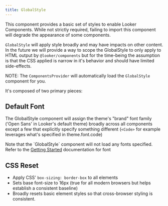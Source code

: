 ```yaml
---
title: GlobalStyle
---
```



This component provides a basic set of styles to enable Looker Components. While not strictly required, failing to import this component will degrade the appearance of some components.

`GlobalStyle` will apply style broadly and may have impacts on other content. In the future we will provide a way to scope the GlobalStyle to only apply to HTML output by `@looker/components` but for the time-being the assumption is that the CSS applied is narrow in it's behavior and should have limited side-effects.

NOTE: The `ComponentsProvider` will automatically load the `GlobalStyle` component for you.

It's composed of two primary pieces:

## Default Font

The GlobalStyle component will assign the theme's "brand" font family ('Open Sans' in Looker's default theme) broadly across all components except a few that explicitly specify something different (`<Code>` for example leverages what's specified in theme.font.code)

<Banner>
  Note that the `GlobalStyle` component will not load any fonts specified. Refer
  to the <a href="/getting-started">Getting Started</a> documentation for font
</Banner>

## CSS Reset

- Apply CSS' `box-sizing: border-box` to all elements
- Sets base font-size to 16px (true for all modern browsers but helps establish a consistent baseline)
- Broadly resets basic element styles so that cross-browser styling is consistent.
